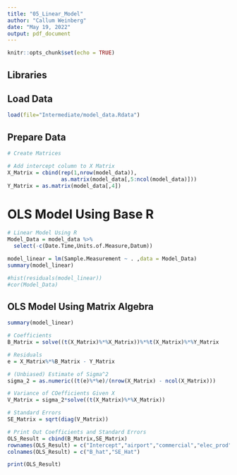 ```yaml
---
title: "05_Linear_Model"
author: "Callum Weinberg"
date: "May 19, 2022"
output: pdf_document
---
```


```r
knitr::opts_chunk$set(echo = TRUE)
```

## Libraries


## Load Data

```r
load(file="Intermediate/model_data.Rdata")
```

## Prepare Data

```r
# Create Matrices

# Add intercept column to X Matrix
X_Matrix = cbind(rep(1,nrow(model_data)),
                 as.matrix(model_data[,5:ncol(model_data)]))
Y_Matrix = as.matrix(model_data[,4])
```

# OLS Model Using Base R
```r
# Linear Model Using R
Model_Data = model_data %>%
  select(-c(Date.Time,Units.of.Measure,Datum))

model_linear = lm(Sample.Measurement ~ . ,data = Model_Data)
summary(model_linear)

#hist(residuals(model_linear))
#cor(Model_Data)
```


## OLS Model Using Matrix Algebra
```r
summary(model_linear)

# Coefficients
B_Matrix = solve((t(X_Matrix)%*%X_Matrix))%*%t(X_Matrix)%*%Y_Matrix

# Residuals
e = X_Matrix%*%B_Matrix - Y_Matrix

# (Unbiased) Estimate of Sigma^2
sigma_2 = as.numeric((t(e)%*%e)/(nrow(X_Matrix) - ncol(X_Matrix)))

# Variance of COefficients Given X
V_Matrix = sigma_2*solve((t(X_Matrix)%*%X_Matrix))

# Standard Errors
SE_Matrix = sqrt(diag(V_Matrix))

# Print Out Coefficients and Standard Errors
OLS_Result = cbind(B_Matrix,SE_Matrix)
rownames(OLS_Result) = c("Intercept","airport","commercial","elec_prod","industrial","nonroad","onroad","residential")
colnames(OLS_Result) = c("B_hat","SE_Hat")

print(OLS_Result)
```
